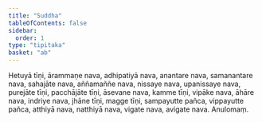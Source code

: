 ```yaml
---
title: "Suddha"
tableOfContents: false
sidebar:
  order: 1
type: "tipitaka"
basket: "ab"
---
```



<DynamicBreadcrumb />

<Division number="309">

<Paragraph number="3078">
Hetuyā tīṇi, ārammaṇe nava, adhipatiyā nava, anantare nava, samanantare nava, sahajāte nava, aññamaññe nava, nissaye nava, upanissaye nava, purejāte tīṇi, pacchājāte tīṇi, āsevane nava, kamme tīṇi, vipāke nava, āhāre nava, indriye nava, jhāne tīṇi, magge tīṇi, sampayutte pañca, vippayutte pañca, atthiyā nava, natthiyā nava, vigate nava, avigate nava.

</Paragraph>
</Division>

<Paragraph number="3079" type="center">
Anulomaṃ.
</Paragraph>